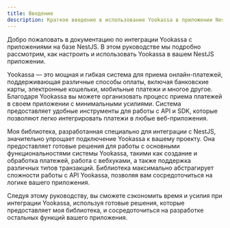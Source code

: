 ```yaml
---
title: Введение
description: Краткое введение в использование Yookassa в приложении NestJS.
---
```


Добро пожаловать в документацию по интеграции Yookassa с приложениями на базе NestJS. В этом руководстве мы подробно рассмотрим, как настроить и использовать Yookassa в вашем NestJS приложении.

Yookassa — это мощная и гибкая система для приема онлайн-платежей, поддерживающая различные способы оплаты, включая банковские карты, электронные кошельки, мобильные платежи и многое другое. Благодаря Yookassa вы можете организовать процесс приема платежей в своем приложении с минимальными усилиями. Система предоставляет удобные инструменты для работы с API и SDK, которые позволяют легко интегрировать платежи в любые веб-приложения.

Моя библиотека, разработанная специально для интеграции с NestJS, значительно упрощает подключение Yookassa к вашему проекту. Она предоставляет готовые решения для работы с основными функциональностями системы Yookassa, такими как создание и обработка платежей, работа с вебхуками, а также поддержка различных типов транзакций. Библиотека максимально абстрагирует сложности работы с API Yookassa, позволяя вам сосредоточиться на логике вашего приложения.

Следуя этому руководству, вы сможете сэкономить время и усилия при интеграции Yookassa, используя готовые решения, которые предоставляет моя библиотека, и сосредоточиться на разработке остальных функций вашего приложения.
